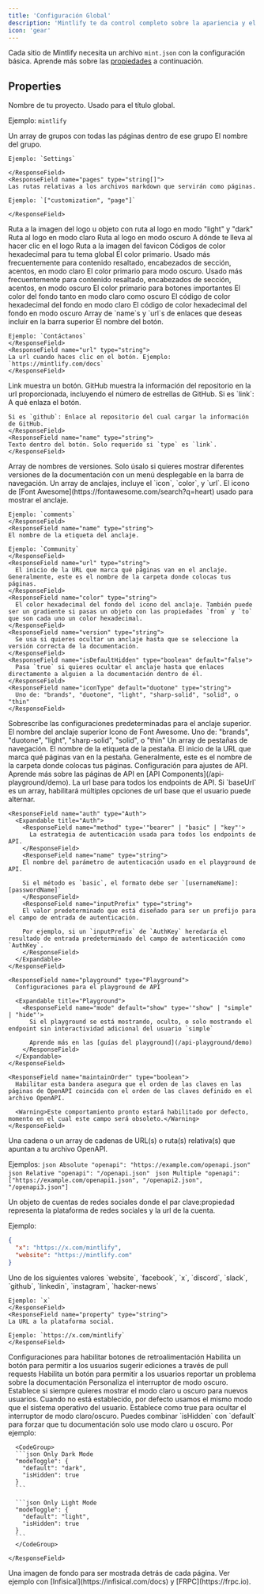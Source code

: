 ```yaml
---
title: 'Configuración Global'
description: 'Mintlify te da control completo sobre la apariencia y el funcionamiento de tu documentación usando el archivo mint.json'
icon: 'gear'
---
```


Cada sitio de Mintlify necesita un archivo `mint.json` con la configuración básica. Aprende más sobre las [propiedades](#properties) a continuación.

## Properties

<ResponseField name="name" type="string" required>
Nombre de tu proyecto. Usado para el título global.

Ejemplo: `mintlify`

</ResponseField>

<ResponseField name="navigation" type="Navigation[]" required>
  Un array de grupos con todas las páginas dentro de ese grupo
  <Expandable title="Navigation">
    <ResponseField name="group" type="string">
    El nombre del grupo.

    Ejemplo: `Settings`

    </ResponseField>
    <ResponseField name="pages" type="string[]">
    Las rutas relativas a los archivos markdown que servirán como páginas.

    Ejemplo: `["customization", "page"]`

    </ResponseField>

  </Expandable>
</ResponseField>

<ResponseField name="logo" type="string or object">
  Ruta a la imagen del logo u objeto con ruta al logo en modo "light" y "dark"
  <Expandable title="Logo">
    <ResponseField name="light" type="string">
      Ruta al logo en modo claro
    </ResponseField>
    <ResponseField name="dark" type="string">
      Ruta al logo en modo oscuro
    </ResponseField>
    <ResponseField name="href" type="string" default="/">
      A dónde te lleva al hacer clic en el logo
    </ResponseField>
  </Expandable>
</ResponseField>

<ResponseField name="favicon" type="string">
  Ruta a la imagen del favicon
</ResponseField>

<ResponseField name="colors" type="Colors">
  Códigos de color hexadecimal para tu tema global
  <Expandable title="Colors">
    <ResponseField name="primary" type="string" required>
      El color primario. Usado más frecuentemente para contenido resaltado, encabezados de sección, acentos, en modo claro
    </ResponseField>
    <ResponseField name="light" type="string">
      El color primario para modo oscuro. Usado más frecuentemente para contenido resaltado, encabezados de sección, acentos, en modo oscuro
    </ResponseField>
    <ResponseField name="dark" type="string">
      El color primario para botones importantes
    </ResponseField>
    <ResponseField name="background" type="object">
      El color del fondo tanto en modo claro como oscuro
      <Expandable title="Object">
        <ResponseField name="light" type="string" required>
          El código de color hexadecimal del fondo en modo claro
        </ResponseField>
        <ResponseField name="dark" type="string" required>
          El código de color hexadecimal del fondo en modo oscuro
        </ResponseField>
      </Expandable>
    </ResponseField>
  </Expandable>
</ResponseField>

<ResponseField name="topbarLinks" type="TopbarLink[]">
  Array de `name`s y `url`s de enlaces que deseas incluir en la barra superior
  <Expandable title="TopbarLink">
    <ResponseField name="name" type="string">
    El nombre del botón.

    Ejemplo: `Contáctanos`
    </ResponseField>
    <ResponseField name="url" type="string">
    La url cuando haces clic en el botón. Ejemplo: `https://mintlify.com/docs`
    </ResponseField>

  </Expandable>
</ResponseField>

<ResponseField name="topbarCtaButton" type="Call to Action">
  <Expandable title="Topbar Call to Action">
    <ResponseField name="type" type={'"link" or "github"'} default="link">
    Link muestra un botón. GitHub muestra la información del repositorio en la url proporcionada, incluyendo el número de estrellas de GitHub.
    </ResponseField>
    <ResponseField name="url" type="string">
    Si es `link`: A qué enlaza el botón.
    
    Si es `github`: Enlace al repositorio del cual cargar la información de GitHub.
    </ResponseField>
    <ResponseField name="name" type="string">
    Texto dentro del botón. Solo requerido si `type` es `link`.
    </ResponseField>

  </Expandable>
</ResponseField>

<ResponseField name="versions" type="string[]">
  Array de nombres de versiones. Solo úsalo si quieres mostrar diferentes versiones
  de la documentación con un menú desplegable en la barra de navegación.
</ResponseField>

<ResponseField name="anchors" type="Anchor[]">
  Un array de anclajes, incluye el `icon`, `color`, y `url`.
  <Expandable title="Anchor">
    <ResponseField name="icon" type="string">
    El icono de [Font Awesome](https://fontawesome.com/search?q=heart) usado para mostrar el anclaje.

    Ejemplo: `comments`
    </ResponseField>
    <ResponseField name="name" type="string">
    El nombre de la etiqueta del anclaje.

    Ejemplo: `Community`
    </ResponseField>
    <ResponseField name="url" type="string">
      El inicio de la URL que marca qué páginas van en el anclaje. Generalmente, este es el nombre de la carpeta donde colocas tus páginas.
    </ResponseField>
    <ResponseField name="color" type="string">
      El color hexadecimal del fondo del icono del anclaje. También puede ser un gradiente si pasas un objeto con las propiedades `from` y `to` que son cada uno un color hexadecimal.
    </ResponseField>
    <ResponseField name="version" type="string">
      Se usa si quieres ocultar un anclaje hasta que se seleccione la versión correcta de la documentación.
    </ResponseField>
    <ResponseField name="isDefaultHidden" type="boolean" default="false">
      Pasa `true` si quieres ocultar el anclaje hasta que enlaces directamente a alguien a la documentación dentro de él.
    </ResponseField>
    <ResponseField name="iconType" default="duotone" type="string">
      Uno de: "brands", "duotone", "light", "sharp-solid", "solid", o "thin"
    </ResponseField>

  </Expandable>
</ResponseField>

<ResponseField name="topAnchor" type="Object">
  Sobrescribe las configuraciones predeterminadas para el anclaje superior.
  <Expandable title="Object">
    <ResponseField name="name" default="Documentation" type="string">
      El nombre del anclaje superior
    </ResponseField>
    <ResponseField name="icon" default="book-open" type="string">
      Icono de Font Awesome.
    </ResponseField>
    <ResponseField name="iconType" default="duotone" type="string">
      Uno de: "brands", "duotone", "light", "sharp-solid", "solid", o "thin"
    </ResponseField>
  </Expandable>
</ResponseField>

<ResponseField name="tabs" type="Tabs[]">
  Un array de pestañas de navegación.
  <Expandable title="Tabs">
    <ResponseField name="name" type="string">
      El nombre de la etiqueta de la pestaña.
    </ResponseField>
    <ResponseField name="url" type="string">
      El inicio de la URL que marca qué páginas van en la pestaña. Generalmente,
      este es el nombre de la carpeta donde colocas tus páginas.
    </ResponseField>
  </Expandable>
</ResponseField>

<ResponseField name="api" type="API">
  Configuración para ajustes de API. Aprende más sobre las páginas de API en [API Components](/api-playground/demo).
  <Expandable title="API">
    <ResponseField name="baseUrl" type="string">
      La url base para todos los endpoints de API. Si `baseUrl` es un array, habilitará múltiples opciones de url base
      que el usuario puede alternar.
    </ResponseField>

    <ResponseField name="auth" type="Auth">
      <Expandable title="Auth">
        <ResponseField name="method" type='"bearer" | "basic" | "key"'>
          La estrategia de autenticación usada para todos los endpoints de API.
        </ResponseField>
        <ResponseField name="name" type="string">
        El nombre del parámetro de autenticación usado en el playground de API.

        Si el método es `basic`, el formato debe ser `[usernameName]:[passwordName]`
        </ResponseField>
        <ResponseField name="inputPrefix" type="string">
        El valor predeterminado que está diseñado para ser un prefijo para el campo de entrada de autenticación.

        Por ejemplo, si un `inputPrefix` de `AuthKey` heredaría el resultado de entrada predeterminado del campo de autenticación como `AuthKey`.
        </ResponseField>
      </Expandable>
    </ResponseField>

    <ResponseField name="playground" type="Playground">
      Configuraciones para el playground de API

      <Expandable title="Playground">
        <ResponseField name="mode" default="show" type='"show" | "simple" | "hide"'>
          Si el playground se está mostrando, oculto, o solo mostrando el endpoint sin interactividad adicional del usuario `simple`

          Aprende más en las [guías del playground](/api-playground/demo)
        </ResponseField>
      </Expandable>
    </ResponseField>

    <ResponseField name="maintainOrder" type="boolean">
      Habilitar esta bandera asegura que el orden de las claves en las páginas de OpenAPI coincida con el orden de las claves definido en el archivo OpenAPI.

      <Warning>Este comportamiento pronto estará habilitado por defecto, momento en el cual este campo será obsoleto.</Warning>
    </ResponseField>

  </Expandable>
</ResponseField>

<ResponseField name="openapi" type="string | string[]">
  Una cadena o un array de cadenas de URL(s) o ruta(s) relativa(s) que apuntan a tu
  archivo OpenAPI.
  
  Ejemplos:
  <CodeGroup>
    ```json Absolute
    "openapi": "https://example.com/openapi.json"
    ```
    ```json Relative
    "openapi": "/openapi.json"
    ```
    ```json Multiple
    "openapi": ["https://example.com/openapi1.json", "/openapi2.json", "/openapi3.json"]
    ```
  </CodeGroup>

</ResponseField>

<ResponseField name="footerSocials" type="FooterSocials">
  Un objeto de cuentas de redes sociales donde el par clave:propiedad representa la plataforma de redes sociales y la url de la cuenta.
  
  Ejemplo: 
  ```json
  {
    "x": "https://x.com/mintlify",
    "website": "https://mintlify.com"
  }
  ```
  <Expandable title="FooterSocials">
    <ResponseField name="[key]" type="string">
    Uno de los siguientes valores `website`, `facebook`, `x`, `discord`, `slack`, `github`, `linkedin`, `instagram`, `hacker-news`
    
    Ejemplo: `x`
    </ResponseField>
    <ResponseField name="property" type="string">
    La URL a la plataforma social.
    
    Ejemplo: `https://x.com/mintlify`
    </ResponseField>
  </Expandable>
</ResponseField>

<ResponseField name="feedback" type="Feedback">
  Configuraciones para habilitar botones de retroalimentación

  <Expandable title="Feedback">
    <ResponseField name="suggestEdit" type="boolean" default="false">
    Habilita un botón para permitir a los usuarios sugerir ediciones a través de pull requests
    </ResponseField>
    <ResponseField name="raiseIssue" type="boolean" default="false">
    Habilita un botón para permitir a los usuarios reportar un problema sobre la documentación
    </ResponseField>
  </Expandable>
</ResponseField>

<ResponseField name="modeToggle" type="ModeToggle">
  Personaliza el interruptor de modo oscuro.
  <Expandable title="ModeToggle">
    <ResponseField name="default" type={'"light" or "dark"'}>
      Establece si siempre quieres mostrar el modo claro u oscuro para nuevos usuarios. Cuando no
      está establecido, por defecto usamos el mismo modo que el sistema operativo del usuario.
    </ResponseField>
    <ResponseField name="isHidden" type="boolean" default="false">
      Establece como true para ocultar el interruptor de modo claro/oscuro. Puedes combinar `isHidden` con `default` para forzar que tu documentación solo use modo claro u oscuro. Por ejemplo:
      
      <CodeGroup>
      ```json Only Dark Mode
      "modeToggle": {
        "default": "dark",
        "isHidden": true
      }
      ```

      ```json Only Light Mode
      "modeToggle": {
        "default": "light",
        "isHidden": true
      }
      ```
      </CodeGroup>

    </ResponseField>

  </Expandable>
</ResponseField>

<ResponseField name="backgroundImage" type="string">
  Una imagen de fondo para ser mostrada detrás de cada página. Ver ejemplo con
  [Infisical](https://infisical.com/docs) y [FRPC](https://frpc.io).
</ResponseField>